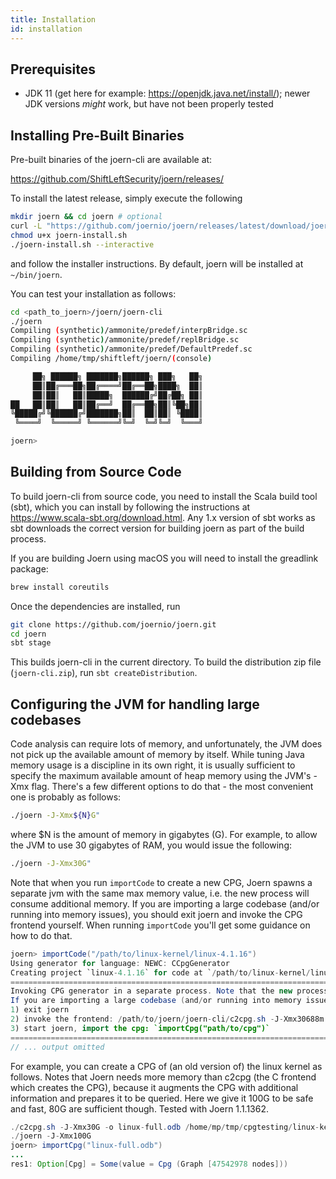 ```yaml
---
title: Installation
id: installation
---
```


## Prerequisites

* JDK 11 (get here for example: https://openjdk.java.net/install/); newer JDK versions _might_ work, but have not been properly tested

## Installing Pre-Built Binaries

Pre-built binaries of the joern-cli are available at:

https://github.com/ShiftLeftSecurity/joern/releases/

To install the latest release, simply execute the following

```bash
mkdir joern && cd joern # optional
curl -L "https://github.com/joernio/joern/releases/latest/download/joern-install.sh" -o joern-install.sh
chmod u+x joern-install.sh
./joern-install.sh --interactive
```

and follow the installer instructions.
By default, joern will be installed at `~/bin/joern`.

You can test your installation as follows:

```bash
cd <path_to_joern>/joern/joern-cli
./joern
Compiling (synthetic)/ammonite/predef/interpBridge.sc
Compiling (synthetic)/ammonite/predef/replBridge.sc
Compiling (synthetic)/ammonite/predef/DefaultPredef.sc
Compiling /home/tmp/shiftleft/joern/(console)

     ██╗ ██████╗ ███████╗██████╗ ███╗   ██╗
     ██║██╔═══██╗██╔════╝██╔══██╗████╗  ██║
     ██║██║   ██║█████╗  ██████╔╝██╔██╗ ██║
██   ██║██║   ██║██╔══╝  ██╔══██╗██║╚██╗██║
╚█████╔╝╚██████╔╝███████╗██║  ██║██║ ╚████║
 ╚════╝  ╚═════╝ ╚══════╝╚═╝  ╚═╝╚═╝  ╚═══╝

joern>
```

## Building from Source Code

To build joern-cli from source code, you need to
install the Scala build tool (sbt), which you can install by following
the instructions at https://www.scala-sbt.org/download.html. Any 1.x
version of sbt works as sbt downloads the correct version for building
joern as part of the build process.

If you are building Joern using macOS you will need to install the
greadlink package:

```bash
brew install coreutils
```

Once the dependencies are installed, run

```bash
git clone https://github.com/joernio/joern.git
cd joern
sbt stage
```

This builds joern-cli in the current directory. To
build the  distribution zip file (`joern-cli.zip`), run `sbt createDistribution`.

## Configuring the JVM for handling large codebases

Code analysis can require lots of memory, and unfortunately, the JVM does not pick up the available amount of memory by itself. While tuning Java memory usage is a discipline in its own right, it is usually sufficient to specify the maximum available amount of heap memory using the JVM's -Xmx flag. There's a few different options to do that - the most convenient one is probably as follows:

```bash
./joern -J-Xmx${N}G"
```

where $N is the amount of memory in gigabytes (G). For example, to allow the JVM to use 30 gigabytes of RAM, you would issue the following:

```bash
./joern -J-Xmx30G"
```

Note that when you run `importCode` to create a new CPG, Joern spawns a separate jvm with the same max memory value, i.e. the new process will consume additional memory. If you are importing a large codebase (and/or running into memory issues), you should exit joern and invoke the CPG frontend yourself. When running `importCode` you'll get some guidance on how to do that.

```java
joern> importCode("/path/to/linux-kernel/linux-4.1.16")
Using generator for language: NEWC: CCpgGenerator
Creating project `linux-4.1.16` for code at `/path/to/linux-kernel/linux-4.1.16`
=======================================================================================================
Invoking CPG generator in a separate process. Note that the new process will consume additional memory.
If you are importing a large codebase (and/or running into memory issues), please try the following:
1) exit joern
2) invoke the frontend: /path/to/joern/joern-cli/c2cpg.sh -J-Xmx30688m /path/to/linux-kernel/linux-4.1.16 --output /path/to/joern/workspace/linux-4.1.16/cpg.bin.zip
3) start joern, import the cpg: `importCpg("path/to/cpg")`
=======================================================================================================
// ... output omitted
```

For example, you can create a CPG of (an old version of) the linux kernel as follows. Notes that Joern needs more memory than c2cpg (the C frontend which creates the CPG), because it augments the CPG with additional information and prepares it to be queried. Here we give it 100G to be safe and fast, 80G are sufficient though. Tested with Joern 1.1.1362. 

```java
./c2cpg.sh -J-Xmx30G -o linux-full.odb /home/mp/tmp/cpgtesting/linux-kernel/linux-4.1.16
./joern -J-Xmx100G
joern> importCpg("linux-full.odb")
...
res1: Option[Cpg] = Some(value = Cpg (Graph [47542978 nodes]))
```
